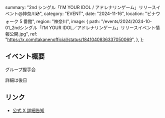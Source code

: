   summary: "2nd シングル「I’M YOUR IDOL / アドレナリンゲーム」リリースイベント@神奈川💿",
  category: "EVENT",
  date: "2024-11-16",
  location: "ビナウォーク 5 番館",
  region: "神奈川",
  image: {
    path: "/events/2024/2024-10-01_2ndシングル「I’M YOUR IDOL／アドレナリンゲーム」リリースイベント情報公開.jpg",
    ref: "https://x.com/takanenofficial/status/1841040836337050069",
  },
};

## イベント概要

グループ握手会

詳細は後日

## リンク

- [公式 X 詳細告知](https://x.com/takanenofficial/status/1841040836337050069)
